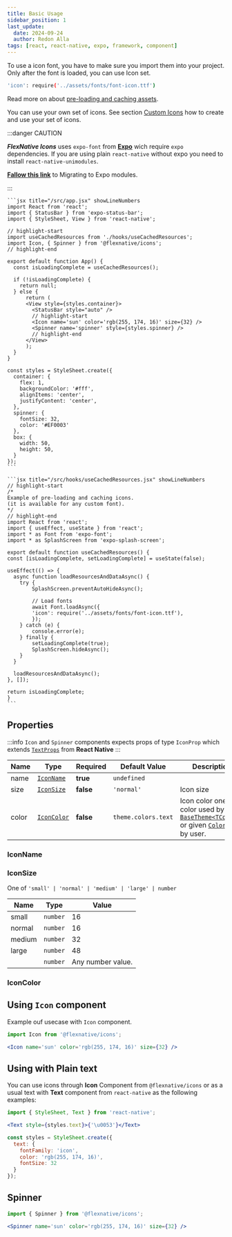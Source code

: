 ```yaml
---
title: Basic Usage
sidebar_position: 1
last_update:
  date: 2024-09-24
  author: Redon Alla
tags: [react, react-native, expo, framework, component]
---
```


To use a icon font, you have to make sure you import them into your project. Only after the font is loaded, you can use Icon set.

```bash jsx
'icon': require('../assets/fonts/font-icon.ttf')
```

Read more on about [pre-loading and caching assets](https://docs.expo.dev/archive/classic-updates/preloading-and-caching-assets/#pre-loading-and-caching-assets).

You can use your own set of icons. See section [Custom Icons](/docs/components/icons/@flexnative/icons-custom-icons) how to create and use your set of icons.

:::danger CAUTION

***FlexNative Icons*** uses `expo-font` from [**Expo**](https://docs.expo.dev/develop/user-interface/fonts/) wich require `expo` dependencies.
If you are using plain `react-native` without expo you need to install `react-native-unimodules`.

**[Fallow this link](https://docs.expo.dev/bare/installing-expo-modules/?redirected)** to Migrating to Expo modules.

:::



<Tabs>
  <TabItem value="app-file" label="App" default>

    ```jsx title="/src/app.jsx" showLineNumbers
    import React from 'react';
    import { StatusBar } from 'expo-status-bar';
    import { StyleSheet, View } from 'react-native';

    // highlight-start
    import useCachedResources from './hooks/useCachedResources';
    import Icon, { Spinner } from '@flexnative/icons';
    // highlight-end

    export default function App() {
      const isLoadingComplete = useCachedResources();
      
      if (!isLoadingComplete) {
        return null;
      } else {
          return (
          <View style={styles.container}>
            <StatusBar style="auto" />
            // highlight-start
            <Icon name='sun' color='rgb(255, 174, 16)' size={32} />
            <Spinner name='spinner' style={styles.spinner} />
            // highlight-end
          </View>
          );
      }
    }

    const styles = StyleSheet.create({
      container: {
        flex: 1,
        backgroundColor: '#fff',
        alignItems: 'center',
        justifyContent: 'center',
      },
      spinner: {
        fontSize: 32,
        color: '#EF0003'
      },
      box: {
        width: 50,
        height: 50,
      }
    });
    ```

  </TabItem>
  <TabItem value="useCachedResources-file" label="useCachedResources" default>

    ```jsx title="/src/hooks/useCachedResources.jsx" showLineNumbers
    // highlight-start
    /*
    Example of pre-loading and caching icons.
    (it is available for any custom font).
    */
    // highlight-end
    import React from 'react';
    import { useEffect, useState } from 'react';
    import * as Font from 'expo-font';
    import * as SplashScreen from 'expo-splash-screen';

    export default function useCachedResources() {
    const [isLoadingComplete, setLoadingComplete] = useState(false);

    useEffect(() => {
      async function loadResourcesAndDataAsync() {
        try {
            SplashScreen.preventAutoHideAsync();

            // Load fonts
            await Font.loadAsync({
            'icon': require('../assets/fonts/font-icon.ttf'),
            });
        } catch (e) {
            console.error(e);
        } finally {
            setLoadingComplete(true);
            SplashScreen.hideAsync();
        }
      }

      loadResourcesAndDataAsync();
    }, []);

    return isLoadingComplete;
    }
    ```

  </TabItem>
</Tabs>


## Properties

:::info
`Icon` and `Spinner` components expects props of type `IconProp` which extends [`TextProps`](https://reactnative.dev/docs/text#props) from **React Native**
:::

|  Name   | Type | Required | Default Value | Description |
| -- | -- | -- | -- | -- |
| name | [`IconName`](#iconname) | **true** | `undefined` |  |
| size  | [`IconSize`](#iconsize) | **false** | `'normal'` | Icon size |
| color  | [`IconColor`](#iconcolor) | **false** | `theme.colors.text` | Icon color one of color used by [`BaseTheme<TColors>`](/docs/getting-started/setup-@flexnative/theme-provider#basethemetcolors) or given [`ColorValue`](https://reactnative.dev/docs/colors) by user. |

### IconName

<IconsNames />

### IconSize
One of `'small' | 'normal' | 'medium' | 'large' | number`

| Name | Type | Value |
| ---- | ---- | ----- |
| small | `number` | 16 |
| normal | `number` | 16 |
| medium | `number` | 32 |
| large | `number` | 48 |
| | `number` | Any number value. |

### IconColor

<ColorProps />


## Using `Icon` component
Example ouf usecase with `Icon` component.

```jsx
import Icon from '@flexnative/icons';

<Icon name='sun' color='rgb(255, 174, 16)' size={32} />
```

## Using with Plain text
You can use icons through **Icon** Component from `@flexnative/icons` or as a usual text with **Text** component from `react-native` as the following examples:

```jsx
import { StyleSheet, Text } from 'react-native';

<Text style={styles.text}>{'\u0053'}</Text>

const styles = StyleSheet.create({
  text: {
    fontFamily: 'icon',
    color: 'rgb(255, 174, 16)',
    fontSize: 32
  }
});
```


## Spinner
```jsx
import { Spinner } from '@flexnative/icons';

<Spinner name='sun' color='rgb(255, 174, 16)' size={32} />
```
